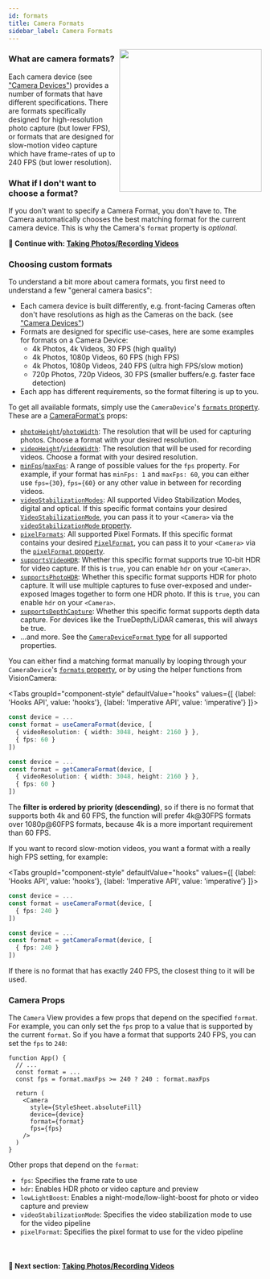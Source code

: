 ```yaml
---
id: formats
title: Camera Formats
sidebar_label: Camera Formats
---
```



<div>
  <img align="right" width="283" src={useBaseUrl("img/example.png")} />
</div>

### What are camera formats?

Each camera device (see ["Camera Devices"](devices)) provides a number of formats that have different specifications.
There are formats specifically designed for high-resolution photo capture (but lower FPS), or formats that are designed for slow-motion video capture which have frame-rates of up to 240 FPS (but lower resolution).

### What if I don't want to choose a format?

If you don't want to specify a Camera Format, you don't have to. The Camera automatically chooses the best matching format for the current camera device. This is why the Camera's `format` property is _optional_.

**🚀 Continue with: [Taking Photos/Recording Videos](./capturing)**

### Choosing custom formats

To understand a bit more about camera formats, you first need to understand a few "general camera basics":

* Each camera device is built differently, e.g. front-facing Cameras often don't have resolutions as high as the Cameras on the back. (see ["Camera Devices"](devices))
* Formats are designed for specific use-cases, here are some examples for formats on a Camera Device:
  * 4k Photos, 4k Videos, 30 FPS (high quality)
  * 4k Photos, 1080p Videos, 60 FPS (high FPS)
  * 4k Photos, 1080p Videos, 240 FPS (ultra high FPS/slow motion)
  * 720p Photos, 720p Videos, 30 FPS (smaller buffers/e.g. faster face detection)
* Each app has different requirements, so the format filtering is up to you.

To get all available formats, simply use the `CameraDevice`'s [`formats` property](/docs/api/interfaces/CameraDevice#formats).  These are a [CameraFormat's](/docs/api/interfaces/CameraDeviceFormat) props:

- [`photoHeight`](/docs/api/interfaces/CameraDeviceFormat#photoHeight)/[`photoWidth`](/docs/api/interfaces/CameraDeviceFormat#photoWidth): The resolution that will be used for capturing photos. Choose a format with your desired resolution.
- [`videoHeight`](/docs/api/interfaces/CameraDeviceFormat#videoHeight)/[`videoWidth`](/docs/api/interfaces/CameraDeviceFormat#videoWidth): The resolution that will be used for recording videos. Choose a format with your desired resolution.
- [`minFps`](/docs/api/interfaces/CameraDeviceFormat#minFps)/[`maxFps`](/docs/api/interfaces/CameraDeviceFormat#maxFps): A range of possible values for the `fps` property. For example, if your format has `minFps: 1` and `maxFps: 60`, you can either use `fps={30}`, `fps={60}` or any other value in between for recording videos.
- [`videoStabilizationModes`](/docs/api/interfaces/CameraDeviceFormat#videoStabilizationModes): All supported Video Stabilization Modes, digital and optical. If this specific format contains your desired [`VideoStabilizationMode`](/docs/api/interfaces/VideoStabilizationMode), you can pass it to your `<Camera>` via the [`videoStabilizationMode` property](/docs/api/interfaces/CameraProps#videoStabilizationMode).
- [`pixelFormats`](/docs/api/interfaces/CameraDeviceFormat#pixelFormats): All supported Pixel Formats. If this specific format contains your desired [`PixelFormat`](/docs/api/interfaces/PixelFormat), you can pass it to your `<Camera>` via the [`pixelFormat` property](/docs/api/interfaces/CameraProps#pixelFormat).
- [`supportsVideoHDR`](/docs/api/interfaces/CameraDeviceFormat#supportsVideoHDR): Whether this specific format supports true 10-bit HDR for video capture. If this is `true`, you can enable `hdr` on your `<Camera>`.
- [`supportsPhotoHDR`](/docs/api/interfaces/CameraDeviceFormat#supportsPhotoHDR): Whether this specific format supports HDR for photo capture. It will use multiple captures to fuse over-exposed and under-exposed Images together to form one HDR photo. If this is `true`, you can enable `hdr` on your `<Camera>`.
- [`supportsDepthCapture`](/docs/api/interfaces/CameraDeviceFormat#supportsDepthCapture): Whether this specific format supports depth data capture. For devices like the TrueDepth/LiDAR cameras, this will always be true.
- ...and more. See the [`CameraDeviceFormat` type](/docs/api/interfaces/CameraDeviceFormat) for all supported properties.

You can either find a matching format manually by looping through your `CameraDevice`'s [`formats` property](/docs/api/interfaces/CameraDevice#formats), or by using the helper functions from VisionCamera:

<Tabs
  groupId="component-style"
  defaultValue="hooks"
  values={[
    {label: 'Hooks API', value: 'hooks'},
    {label: 'Imperative API', value: 'imperative'}
  ]}>
<TabItem value="hooks">

```ts
const device = ...
const format = useCameraFormat(device, [
  { videoResolution: { width: 3048, height: 2160 } },
  { fps: 60 }
])
```

</TabItem>
<TabItem value="imperative">

```ts
const device = ...
const format = getCameraFormat(device, [
  { videoResolution: { width: 3048, height: 2160 } },
  { fps: 60 }
])
```

</TabItem>
</Tabs>

The **filter is ordered by priority (descending)**, so if there is no format that supports both 4k and 60 FPS, the function will prefer 4k@30FPS formats over 1080p@60FPS formats, because 4k is a more important requirement than 60 FPS.

If you want to record slow-motion videos, you want a format with a really high FPS setting, for example:

<Tabs
  groupId="component-style"
  defaultValue="hooks"
  values={[
    {label: 'Hooks API', value: 'hooks'},
    {label: 'Imperative API', value: 'imperative'}
  ]}>
<TabItem value="hooks">

```ts
const device = ...
const format = useCameraFormat(device, [
  { fps: 240 }
])
```

</TabItem>
<TabItem value="imperative">

```ts
const device = ...
const format = getCameraFormat(device, [
  { fps: 240 }
])
```

</TabItem>
</Tabs>

If there is no format that has exactly 240 FPS, the closest thing to it will be used.

### Camera Props

The `Camera` View provides a few props that depend on the specified `format`. For example, you can only set the `fps` prop to a value that is supported by the current `format`. So if you have a format that supports 240 FPS, you can set the `fps` to `240`:

```tsx
function App() {
  // ...
  const format = ...
  const fps = format.maxFps >= 240 ? 240 : format.maxFps

  return (
    <Camera
      style={StyleSheet.absoluteFill}
      device={device}
      format={format}
      fps={fps}
    />
  )
}
```

Other props that depend on the `format`:

* `fps`: Specifies the frame rate to use
* `hdr`: Enables HDR photo or video capture and preview
* `lowLightBoost`: Enables a night-mode/low-light-boost for photo or video capture and preview
* `videoStabilizationMode`: Specifies the video stabilization mode to use for the video pipeline
* `pixelFormat`: Specifies the pixel format to use for the video pipeline


<br />

#### 🚀 Next section: [Taking Photos/Recording Videos](./capturing)

